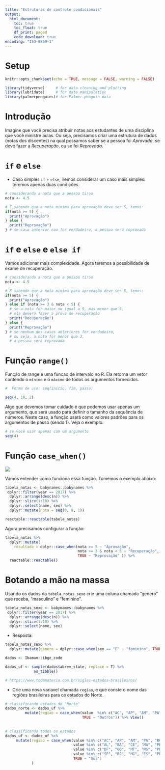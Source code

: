 ```yaml
---
title: "Estruturas de controle condicionais"
output: 
  html_document:
    toc: true
    toc_float: true
    df_print: paged
    code_download: true
encoding: "ISO-8859-1"
---
```


# Setup

```r
knitr::opts_chunk$set(echo = TRUE, message = FALSE, warning = FALSE)
```

```r
library(tidyverse)     # for data cleaning and plotting
library(lubridate)     # for date manipulation
library(palmerpenguins)# for Palmer penguin data
```

# Introdução

Imagine que você precisa atribuir notas aos estudantes de uma disciplina que você ministre aulas. Ou seja, precisamos criar uma estrutura de dados (notas dos discentes) na qual possamos saber se a pessoa foi *Aprovada*, se deve fazer a *Recuperação*, ou se foi *Reprovada*. 

# `if` e `else` 

- Caso simples `if` + `else`, iremos considerar um caso mais simples: teremos apenas duas condições.

```r
# considerando a nota que a pessoa tirou
nota <- 4.5

# E sabendo que a nota minima para aprovação deve ser 5, temos:
if(nota >= 5) {
  print("Aprovação")
} else {
  print("Reprovação")
} # se caso anterior nao for verdadeiro, a pessoa será reprovada
```

# `if` e `else` e `else if`

Vamos adicionar mais complexidade. Agora teremos a possibilidade de exame de recuperação. 

```r
# considerando a nota que a pessoa tirou
nota <- 4.5

# E sabendo que a nota minima para aprovação deve ser 5, temos:
if(nota >= 5) {
  print("Aprovação")
} else if (nota >= 3 & nota < 5) { 
  # se a nota for maior ou igual a 5, mas menor que 5,
  # ela deverá fazer a prova de recuperação
  print("Recuperação")
} else {
  print("Reprovação")
} # se nenhum dos casos anteriores for verdadeiro,
  # ou seja, a nota for menor que 3,
  # a pessoa será reprovada
```

# Função `range()`

Função de range é uma funcao de intervalo no R. Ela retorna um vetor contendo o `mínimo` e o `máximo` de todos os argumentos fornecidos.

```r
#  Forma de uso: seq(inicio, fim, passo)

seq(4, 10, 2)
```

Algo que devemos tomar cuidado é que podemos usar apenas um argumento, que será usado para definir o tamanho da sequência de números. Neste caso, a função usará como valores padrões para os argumentos de passo (sendo 1). Veja o exemplo:

```r
# se você usar apenas com um argumento
seq(4)
```

# Função `case_when()` 

![](https://github.com/allisonhorst/stats-illustrations/raw/master/rstats-artwork/dplyr_case_when.png)

Vamos entender como funciona essa função. Tomemos o exemplo abaixo:

```r
tabela_notas <- babynames::babynames %>% 
 dplyr::filter(year == 2017) %>% 
  dplyr::arrange(desc(n)) %>% 
  dplyr::slice(1:10) %>% 
  dplyr::select(name, sex) %>% 
  dplyr::mutate(nota = seq(0, 9, 1))

reactable::reactable(tabela_notas)
```

Agora precisamos configurar a função:

```r
tabela_notas %>% 
  dplyr::mutate(
    resultado = dplyr::case_when(nota >= 5 ~ "Aprovação",
                                 nota >= 3 & nota < 5 ~ "Recuperação",
                                 TRUE ~ "Reprovação" )) %>% 
  reactable::reactable()
```


# Botando a mão na massa

Usando os dados da `tabela_notas_sexo` crie uma coluna chamada "genero" que receba, "masculino" e "feminino".
```r
tabela_notas_sexo <- babynames::babynames %>% 
 dplyr::filter(year == 2017) %>% 
  dplyr::arrange(desc(n)) %>% 
  dplyr::slice(1:10) %>% 
  dplyr::select(name, sex)

```
  - Resposta:
```r
tabela_notas_sexo %>% 
  dplyr::mutate(genero = dplyr::case_when(sex == "F" ~ "feminino", TRUE ~ "masculino"))
```


```r
dados <- Ibamam::ibge_code

dados_uf <- sample(dados$abrev_state, replace = T) %>% 
             as_tibble()

# https://www.todamateria.com.br/siglas-estados-brasileiros/
```


- Crie uma nova variavel chamada `regiao`, e que conste o nome das regiões brasileiras para os estados do Norte.

```r
# classificando estados do "Norte"  
dados_norte <- dados_uf %>% 
         mutate(regiao = case_when(value  %in% c("AC", "AP", "AM", "PA", "RO", "RR", "TO") ~ "Norte", 
                                   TRUE ~ "Outros")) %>% View()
                                   
             
# classificando todos os estados
dados_uf <- dados_uf %>% 
     mutate(regiao = case_when(value %in% c("AC", "AP", "AM", "PA", "RO", "RR", "TO") ~ "Norte",
                               value %in% c("AL", "BA", "CE", "MA", "PB", "PE", "PI", "RN", "SE") ~ "Nordeste",
                               value %in% c("DF", "GO", "MT", "MS", "PB") ~ "Centro-Oeste",
                               value %in% c("SP", "RJ", "MG", "ES", "PB") ~ "Sudeste", 
                               TRUE ~ "Sul")
            )



```

